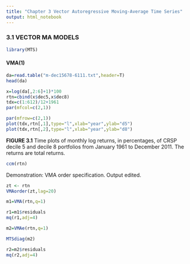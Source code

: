 ```yaml
---
title: "Chapter 3 Vector Autoregressive Moving-Average Time Series"
output: html_notebook
---
```


### 3.1 VECTOR MA MODELS

```r
library(MTS)
```


#### VMA(1)

```r
da=read.table("m-dec15678-6111.txt",header=T)
head(da)
```
```r
x=log(da[,2:6]+1)*100
rtn=cbind(x$dec5,x$dec8)
tdx=c(1:612)/12+1961
par(mfcol=c(2,1))

par(mfrow=c(2,1))
plot(tdx,rtn[,1],type="l",xlab="year",ylab="d5")
plot(tdx,rtn[,2],type="l",xlab="year",ylab="d8")
```
**FIGURE 3.1** Time plots of monthly log returns, in percentages, of CRSP decile 5 and decile 8
portfolios from January 1961 to December 2011. The returns are total returns.

```r
ccm(rtn)
```

Demonstration: VMA order specification. Output edited.

```r
zt <- rtn
VMAorder(zt,lag=20)
```

```r
m1=VMA(rtn,q=1)
```


```r
r1=m1$residuals
mq(r1,adj=4)
```

```r
m2=VMAe(rtn,q=1)
```
```r
MTSdiag(m2)
```

```r
r2=m2$residuals
mq(r2,adj=4)
```

